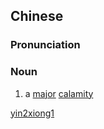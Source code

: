 ==Chinese==
{{zh-forms}}

===Pronunciation===
{{zh-pron
|m=yínxiōng
|cat=n
}}

===Noun===
{{zh-noun}}

# {{lb|zh|literary}} a [[major]] [[calamity]]

[[Category:Mandarin literary terms|yin2xiong1]]